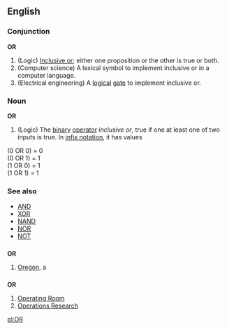 {{see|or}}
==English==

===Conjunction===
'''OR'''

# (Logic) [[Inclusive or]]; either one proposition or the other is true or both.
# (Computer science) A lexical symbol to implement inclusive or in a computer language.
# (Electrical engineering) A [[logical]] [[gate]] to implement inclusive or.

===Noun===
'''OR'''

# (Logic) The [[binary]] [[operator]] ''inclusive or'', true if one at least one of two inputs is true. In [[infix notation]], it has values

(0 OR 0) = 0<br>
(0 OR 1) = 1<br>
(1 OR 0) = 1<br>
(1 OR 1) = 1<br>

===See also===
*[[AND#Noun|AND]]
*[[XOR#Noun|XOR]]
*[[NAND#Noun|NAND]]
*[[NOR#Noun|NOR]]
*[[NOT#Noun|NOT]]

==={{Abbreviation}}===
'''OR'''

# [[Oregon]], a {{USstate}}

==={{initialism}}===
'''OR'''

# [[Operating Room]]
# [[Operations Research]]

[[pl:OR]]